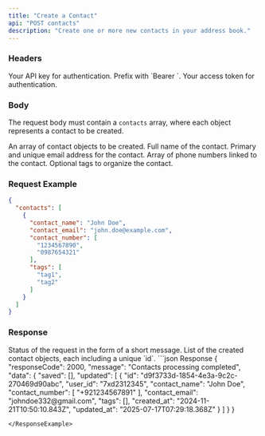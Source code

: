 ```yaml
---
title: "Create a Contact"
api: "POST contacts"
description: "Create one or more new contacts in your address book."
---
```


### Headers

<ParamField header="Authorization" type="string" required>
  Your API key for authentication. Prefix with `Bearer `.
</ParamField>

<ParamField header="x-access-token" type="string" required>
  Your access token for authentication.
</ParamField>

### Body

The request body must contain a `contacts` array, where each object represents a contact to be created.

<ParamField body="contacts" type="object[]" required>
  An array of contact objects to be created.
</ParamField>

<ParamField body="contacts[].contact_name" type="string" required>
  Full name of the contact.
</ParamField>

<ParamField body="contacts[].contact_email" type="string" required>
  Primary and unique email address for the contact.
</ParamField>

<ParamField body="contacts[].contact_number" type="string[]" required>
  Array of phone numbers linked to the contact.
</ParamField>

<ParamField body="contacts[].tags" type="string[]">
  Optional tags to organize the contact.
</ParamField>

### Request Example

```json
{
  "contacts": [
    {
      "contact_name": "John Doe",
      "contact_email": "john.doe@example.com",
      "contact_number": [
        "1234567890",
        "0987654321"
      ],
      "tags": [
        "tag1",
        "tag2"
      ]
    }
  ]
}
```
### Response

<ResponseField name="message" type="string"> 
    Status of the request in the form of a short message.
</ResponseField> 

<ResponseField name="data" type="object[]"> 
    List of the created contact objects, each including a unique `id`. 
</ResponseField>

<ResponseExample>
```json Response
{
    "responseCode": 2000,
    "message": "Contacts processing completed",
    "data": {
        "saved": [],
        "updated": [
            {
                "id": "d9f3733d-1854-4e3a-9c2c-270469d90abc",
                "user_id": "7xd2312345",
                "contact_name": "John Doe",
                "contact_number": [
                    "+921234567891"
                ],
                "contact_email": "johndoe332@gmail.com",
                "tags": [],
                "created_at": "2024-11-21T10:50:10.843Z",
                "updated_at": "2025-07-17T07:29:18.368Z"
            }
        ]
    }
}

```
</ResponseExample>
